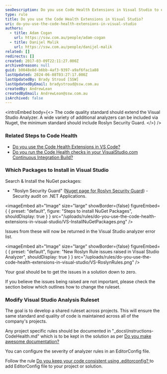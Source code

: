 ```yaml
---
seoDescription: Do you use Code Health Extensions in Visual Studio to extend the standard and improve code quality?
type: rule
title: Do you use the Code Health Extensions in Visual Studio?
uri: do-you-use-the-code-health-extensions-in-visual-studio
authors:
  - title: Adam Cogan
    url: https://ssw.com.au/people/adam-cogan
  - title: Danijel Malik
    url: https://ssw.com.au/people/danijel-malik
related: []
redirects: []
created: 2017-03-09T22:11:27.000Z
archivedreason: null
guid: b0048e8d-b6bb-4af3-9397-a9af6fac1a88
lastUpdated: 2024-06-08T03:27:17.000Z
lastUpdatedBy: Brady Stroud [SSW]
lastUpdatedByEmail: bradystroud@ssw.com.au
createdBy: AndrewLean
createdByEmail: AndrewLean@ssw.com.au
isArchived: false
---
```


<introEmbed
  body={<>
The code quality standard should extend the Visual Studio Analyzer. A wide variety of additional analyzers can be included via Nuget, the minimum standard should include Roslyn Security Guard.
  </>}
/>
### Related Steps to Code Health

- [Do you use the Code Health Extensions in VS Code?](/do-you-use-the-code-health-extensions-in-vs-code)
- [Do you run the Code Health checks in your VisualStudio.com Continuous Integration Build?](/do-you-run-the-code-health-checks-in-your-visualstudio-com-continuous-integration-build)

### Which Packages to Install in Visual Studio

Search & Install the NuGet packages:

- "Roslyn Security Guard" ([Nuget page for Roslyn Security Guard](https://www.nuget.org/packages/RoslynSecurityGuard/)) - Security audit on .NET Applications.


<imageEmbed
  alt="Image"
  size="large"
  showBorder={false}
  figureEmbed={ {
    preset: "default",
    figure: "Steps to install NuGet Packages",
    shouldDisplay: true
  } }
  src="/uploads/rules/do-you-use-the-code-health-extensions-in-visual-studio/VS-InstallNuGetPackages.png"
/>

Issues from these will now be returned in the Visual Studio analyzer error list.

<imageEmbed
  alt="Image"
  size="large"
  showBorder={false}
  figureEmbed={ {
    preset: "default",
    figure: "New Roslyn Rule issues raised in Visual Studio Analyzer",
    shouldDisplay: true
  } }
  src="/uploads/rules/do-you-use-the-code-health-extensions-in-visual-studio/VS-RoslynRules.png"
/>

Your goal should be to get the issues in a solution down to zero.

If you believe the issues being raised are not important, please check the section below which outlines how to change the ruleset.

### Modify Visual Studio Analysis Ruleset

The goal is to develop a shared ruleset across projects. This will ensure the same standard and quality of code is maintained across all of the company's projects.

Any project specific rules should be documented in "\_docs\Instructions-CodeHealth.md" which is to be kept in the solution as per [Do you make awesome documentation?](/awesome-documentation/)

You can configure the severity of analyzer rules in an EditorConfig file.

Follow the rule [Do you keep your code consistent using .editorconfig?
](/consistent-code-style/) to add EditorConfig file to your project or solution.
